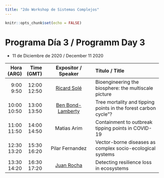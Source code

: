 ```yaml
---
title: "2do Workshop de Sistemas Complejos"
---
```


```r
knitr::opts_chunk$set(echo = FALSE)
```


# Programa Día 3 / Programm Day 3  

* 11 de Diciembre de 2020 / December 11 2020


----------------------------------------------------------------------------------------------------------------------
   Hora    Time      Expositor /                            Título / 
  (ARG)   (GMT)      Speaker                                Title
------- ------- ------------------------------------------- ----------------------------------------------------------
 9:00   12:00   [Ricard Solé](https://bit.ly/38YPqUW)       Bioengineering the biosphere: the multiscale picture
 9:50   12:50                                               
                          
10:00   13:00   [Ben Bond-Lamberty](https://bit.ly/2INlUa2) Tree mortality and tipping points in the forest carbon cycle”?
10:50   13:50                                                    
                          
11:00   14:00       Matias Arim                             Containment to outbreak tipping points in COVID-19
11:50   14:50                                              
                          
12:30   15:30       Pilar Fernandez                         Vector-borne diseases as complex socio-ecological systems
13:20   16:20   
                
13:30   16:30      [Juan Rocha](https://www.juanrocha.se/)  Detecting resilience loss in ecosystems
14:20   17:20                                 
                 
----------------------------------------------------------- ------------------------------------------------------------